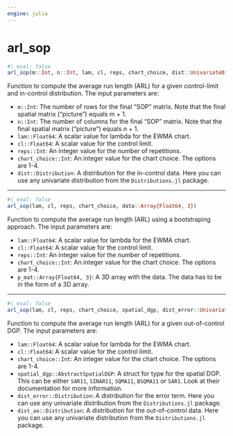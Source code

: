 ```yaml
---
engine: julia
---
```


# arl_sop {#sec-doc}
    

::: {.callout-note appearance="simple" title="docblock" collapse=false}    


```julia
#| eval: false
arl_sop(m::Int, n::Int, lam, cl, reps, chart_choice, dist::UnivariateDistribution)

```

Function to compute the average run length (ARL) for a given control-limit and in-control distribution. The input parameters are:
 
  * `m::Int`: The number of rows for the final "SOP" matrix. Note that the final spatial matrix ("picture") equals m + 1.
  * `n::Int`: The number of columns for the final "SOP" matrix. Note that the final spatial matrix ("picture") equals n + 1.
  * `lam::Float64`: A scalar value for lambda for the EWMA chart.
  * `cl::Float64`: A scalar value for the control limit.
  * `reps::Int`: An integer value for the number of repetitions.
  * `chart_choice::Int`: An integer value for the chart choice. The options are 1-4.
  * `dist::Distribution`: A distribution for the in-control data. Here you can use any univariate distribution from the `Distributions.jl` package.


:::
    

 --- 
 
::: {.callout-note appearance="simple" title="docblock" collapse=false}    


```julia
#| eval: false
arl_sop(lam, cl, reps, chart_choice, data::Array{Float64, 3})

```

Function to compute the average run length (ARL) using a bootstraping approach. The input parameters are:
 
  * `lam::Float64`: A scalar value for lambda for the EWMA chart.
  * `cl::Float64`: A scalar value for the control limit.
  * `reps::Int`: An integer value for the number of repetitions.
  * `chart_choice::Int`: An integer value for the chart choice. The options are 1-4.
  * `p_mat::Array{Float64, 3}`: A 3D array with the data. The data has to be in the form of a 3D array.


:::
    

 --- 
 
::: {.callout-note appearance="simple" title="docblock" collapse=false}    


```julia
#| eval: false
arl_sop(lam, cl, reps, chart_choice, spatial_dgp, dist_error::UnivariateDistribution, dist_ao::Union{Nothing, UnivariateDistribution})

```

Function to compute the average run length (ARL) for a given out-of-control DGP. The input parameters are:
 
  * `lam::Float64`: A scalar value for lambda for the EWMA chart.
  * `cl::Float64`: A scalar value for the control limit.
  * `chart_choice::Int`: An integer value for the chart choice. The options are 1-4.
  * `spatial_dgp::AbstractSpatialDGP`: A struct for type for the spatial DGP. This can be either `SAR11`, `SINAR11`, `SQMA11`, `BSQMA11` or `SAR1`. Look at their documentation for more information.
  * `dist_error::Distribution`: A distribution for the error term. Here you can use any univariate distribution from the `Distributions.jl` package.
  * `dist_ao::Distribution`: A distribution for the out-of-control data. Here you can use any univariate distribution from the `Distributions.jl` package.


:::
    

